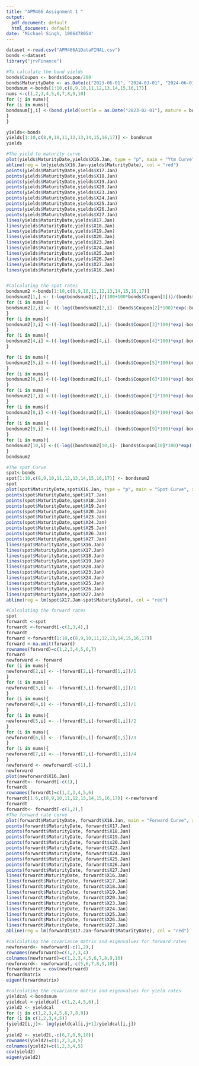 ```yaml
---
title: "APM466 Assignment 1 "
output:
  pdf_document: default
  html_document: default
date: 'Michael Singh, 1006478054'
---
```



```r
dataset <-read.csv("APM466A1DataFINAL.csv")
bonds <-dataset
library("jrvFinance")
```


```r
#To calculate the bond yields
bonds$Coupon <- bonds$Coupon/200
bonds$MaturityDate <- as.Date(c("2023-06-01", "2024-03-01", "2024-06-01", "2024-09-01", "2025-03-01", "2025-04-01", "2025-06-01", "2026-06-01", "2027-03-01", "2028-06-01"))
bondsnum <-bonds[1:10,c(8,9,10,11,12,13,14,15,16,17)]
nums <-c(1,2,3,4,5,6,7,8,9,10)
for (j in nums){
for (i in nums){
bondsnum[j,i] <-(bond.yield(settle = as.Date("2023-02-01"), mature = bonds$MaturityDate[j], coupon = bonds$Coupon[j], freq = 2, price =  bondsnum[j,i], redemption_value = 100))
}
}

yields<-bonds
yields[1:10,c(8,9,10,11,12,13,14,15,16,17)] <- bondsnum
yields
```


```r
#The yield to maturity curve
plot(yields$MaturityDate,yields$X16.Jan, type = "p", main = "Ytm Curve", xlab = "Maturity Date", ylab = "Yield Rate")
abline(reg = lm(yields$X16.Jan~yields$MaturityDate), col = "red")
points(yields$MaturityDate,yields$X17.Jan)
points(yields$MaturityDate,yields$X18.Jan)
points(yields$MaturityDate,yields$X19.Jan)
points(yields$MaturityDate,yields$X20.Jan)
points(yields$MaturityDate,yields$X23.Jan)
points(yields$MaturityDate,yields$X24.Jan)
points(yields$MaturityDate,yields$X25.Jan)
points(yields$MaturityDate,yields$X26.Jan)
points(yields$MaturityDate,yields$X27.Jan)
lines(yields$MaturityDate,yields$X17.Jan)
lines(yields$MaturityDate,yields$X18.Jan)
lines(yields$MaturityDate,yields$X19.Jan)
lines(yields$MaturityDate,yields$X20.Jan)
lines(yields$MaturityDate,yields$X23.Jan)
lines(yields$MaturityDate,yields$X24.Jan)
lines(yields$MaturityDate,yields$X25.Jan)
lines(yields$MaturityDate,yields$X26.Jan)
lines(yields$MaturityDate,yields$X27.Jan)
lines(yields$MaturityDate,yields$X16.Jan)



```

```r
#Calculating the spot rates
bondsnum2 <-bonds[1:10,c(8,9,10,11,12,13,14,15,16,17)]
bondsnum2[1,] <- (-log(bondsnum2[1,]/(100+100*bonds$Coupon[1]))/(bonds$MonthsUntilMaturity[1]/12)*1)
for (i in nums){
bondsnum2[2,i] <- ((-log((bondsnum2[2,i]- (bonds$Coupon[2]*100)*exp(-bondsnum2[1,i]*(1/12))- (bonds$Coupon[2]*100)*exp(-bondsnum2[1,i]*(7/12)))/(100 + bonds$Coupon[2]*100)))*(12/13))
}
for (i in nums){
bondsnum2[3,i] <-((-log((bondsnum2[3,i]- (bonds$Coupon[3]*100)*exp(-bondsnum2[1,i]*(4/12))- (bonds$Coupon[3]*100)*exp(-bondsnum2[1,i]*(10/12)))/(100 + bonds$Coupon[3]*100)))*(12/16))
}
for (i in nums){
bondsnum2[4,i] <-((-log((bondsnum2[4,i]- (bonds$Coupon[4]*100)*exp(-bondsnum2[1,i]*(1/12))- (bonds$Coupon[4]*100)*exp(-bondsnum2[1,i]*(7/12))-(bonds$Coupon[4]*100)*exp(-bondsnum2[2,i]*(13/12)))/(100 + bonds$Coupon[4]*100)))*(12/19))
}

for (i in nums){
bondsnum2[5,i] <-((-log((bondsnum2[5,i]- (bonds$Coupon[5]*100)*exp(-bondsnum2[1,i]*(1/12))- (bonds$Coupon[5]*100)*exp(-bondsnum2[1,i]*(7/12))-(bonds$Coupon[5]*100)*exp(-bondsnum2[2,i]*(13/12))-(bonds$Coupon[5]*100)*exp(-bondsnum2[2,i]*(19/12)))/(100 + bonds$Coupon[5]*100)))*(12/25))
}
for (i in nums){
bondsnum2[6,i] <-((-log((bondsnum2[6,i]- (bonds$Coupon[6]*100)*exp(-bondsnum2[1,i]*(2/12))- (bonds$Coupon[6]*100)*exp(-bondsnum2[1,i]*(8/12))-(bonds$Coupon[6]*100)*exp(-bondsnum2[2,i]*(14/12))-(bonds$Coupon[6]*100)*exp(-bondsnum2[4,i]*(20/12)))/(100 + bonds$Coupon[6]*100)))*(12/26))
}
for (i in nums){
bondsnum2[7,i] <-((-log((bondsnum2[7,i]- (bonds$Coupon[7]*100)*exp(-bondsnum2[1,i]*(4/12))- (bonds$Coupon[7]*100)*exp(-bondsnum2[1,i]*(10/12))-(bonds$Coupon[7]*100)*exp(-bondsnum2[3,i]*(16/12))-(bonds$Coupon[7]*100)*exp(-bondsnum2[3,i]*(22/12)))/(100 + bonds$Coupon[7]*100)))*(12/28))
}
for (i in nums){
bondsnum2[8,i] <-((-log((bondsnum2[8,i]- (bonds$Coupon[8]*100)*exp(-bondsnum2[1,i]*(4/12))- (bonds$Coupon[8]*100)*exp(-bondsnum2[1,i]*(10/12))-(bonds$Coupon[8]*100)*exp(-bondsnum2[3,i]*(16/12))-(bonds$Coupon[8]*100)*exp(-bondsnum2[3,i]*(22/12))-(bonds$Coupon[8]*100)*exp(-bondsnum2[7,i]*(28/12))-(bonds$Coupon[8]*100)*exp(-bondsnum2[7,i]*(34/12)))/(100 + bonds$Coupon[8]*100)))*(12/40))
}
for (i in nums){
bondsnum2[9,i] <-((-log((bondsnum2[9,i]- (bonds$Coupon[9]*100)*exp(-bondsnum2[1,i]*(1/12))- (bonds$Coupon[9]*100)*exp(-bondsnum2[1,i]*(7/12))-(bonds$Coupon[9]*100)*exp(-bondsnum2[2,i]*(13/12))-(bonds$Coupon[9]*100)*exp(-bondsnum2[2,i]*(19/12))-(bonds$Coupon[9]*100)*exp(-bondsnum2[5,i]*(25/12))-(bonds$Coupon[9]*100)*exp(-bondsnum2[5,i]*(31/12))-(bonds$Coupon[9]*100)*exp(-bondsnum2[8,i]*(37/12))-(bonds$Coupon[9]*100)*exp(-bondsnum2[8,i]*(43/12)))/(100 + bonds$Coupon[9]*100)))*(12/49))
}
for (i in nums){
bondsnum2[10,i] <-((-log((bondsnum2[10,i]- (bonds$Coupon[10]*100)*exp(-bondsnum2[1,i]*(4/12))- (bonds$Coupon[10]*100)*exp(-bondsnum2[1,i]*(10/12))-(bonds$Coupon[10]*100)*exp(-bondsnum2[3,i]*(16/12))-(bonds$Coupon[10]*100)*exp(-bondsnum2[3,i]*(22/12))-(bonds$Coupon[10]*100)*exp(-bondsnum2[7,i]*(28/12))-(bonds$Coupon[10]*100)*exp(-bondsnum2[7,i]*(34/12))-(bonds$Coupon[10]*100)*exp(-bondsnum2[8,i]*(40/12))-(bonds$Coupon[10]*100)*exp(-bondsnum2[8,i]*(46/12))-(bonds$Coupon[10]*100)*exp(-bondsnum2[9,i]*(52/12))-(bonds$Coupon[10]*100)*exp(-bondsnum2[9,i]*(58/12)))/(100 + bonds$Coupon[10]*100)))*(12/64))
}
bondsnum2
```

```r
#The spot Curve
spot<-bonds
spot[1:10,c(8,9,10,11,12,13,14,15,16,17)] <- bondsnum2
spot
plot(spot$MaturityDate,spot$X16.Jan, type = "p", main = "Spot Curve", xlab = "Maturity Date", ylab = "Spot Rate")
points(spot$MaturityDate,spot$X17.Jan)
points(spot$MaturityDate,spot$X18.Jan)
points(spot$MaturityDate,spot$X19.Jan)
points(spot$MaturityDate,spot$X20.Jan)
points(spot$MaturityDate,spot$X23.Jan)
points(spot$MaturityDate,spot$X24.Jan)
points(spot$MaturityDate,spot$X25.Jan)
points(spot$MaturityDate,spot$X26.Jan)
points(spot$MaturityDate,spot$X27.Jan)
lines(spot$MaturityDate,spot$X16.Jan)
lines(spot$MaturityDate,spot$X17.Jan)
lines(spot$MaturityDate,spot$X18.Jan)
lines(spot$MaturityDate,spot$X19.Jan)
lines(spot$MaturityDate,spot$X20.Jan)
lines(spot$MaturityDate,spot$X23.Jan)
lines(spot$MaturityDate,spot$X24.Jan)
lines(spot$MaturityDate,spot$X25.Jan)
lines(spot$MaturityDate,spot$X26.Jan)
lines(spot$MaturityDate,spot$X27.Jan)
abline(reg = lm(spot$X17.Jan~spot$MaturityDate), col = "red")

```

```r
#Calculating the forward rates
spot
forwardt <-spot
forwardt <-forwardt[-c(1,3,4),]
forwardt
forward <-forwardt[1:10,c(8,9,10,11,12,13,14,15,16,17)]
forward <-na.omit(forward)
rownames(forward)=c(1,2,3,4,5,6,7)
forward
newforward <- forward
for (i in nums){
newforward[2,i] <- -(forward[2,i]-forward[1,i])/1
}
for (i in nums){
newforward[3,i] <- -(forward[3,i]-forward[1,i])/1
}
for (i in nums){
newforward[4,i] <- -(forward[4,i]-forward[1,i])/1
}
for (i in nums){
newforward[5,i] <- -(forward[5,i]-forward[1,i])/2
}
for (i in nums){
newforward[6,i] <- -(forward[6,i]-forward[1,i])/3
}
for (i in nums){
newforward[7,i] <- -(forward[7,i]-forward[1,i])/4
}
newforward <- newforward[-c(1),]
newforward
plot(newforward$X16.Jan)
forwardt<- forwardt[-c(1),]
forwardt
rownames(forwardt)=c(1,2,3,4,5,6)
forwardt[1:6,c(8,9,10,11,12,13,14,15,16,17)] <-newforward
forwardt
forwardt<- forwardt[-c(1,2),]
#The forward rate curve
plot(forwardt$MaturityDate, forwardt$X16.Jan, main = "Forward Curve", xlab = "Maturity Date", ylab = "Forward Rate")
points(forwardt$MaturityDate, forwardt$X17.Jan)
points(forwardt$MaturityDate, forwardt$X18.Jan)
points(forwardt$MaturityDate, forwardt$X19.Jan)
points(forwardt$MaturityDate, forwardt$x20.Jan)
points(forwardt$MaturityDate, forwardt$X23.Jan)
points(forwardt$MaturityDate, forwardt$X24.Jan)
points(forwardt$MaturityDate, forwardt$X25.Jan)
points(forwardt$MaturityDate, forwardt$X26.Jan)
points(forwardt$MaturityDate, forwardt$X27.Jan)
lines(forwardt$MaturityDate, forwardt$X16.Jan)
lines(forwardt$MaturityDate, forwardt$X17.Jan)
lines(forwardt$MaturityDate, forwardt$X18.Jan)
lines(forwardt$MaturityDate, forwardt$X19.Jan)
lines(forwardt$MaturityDate, forwardt$X20.Jan)
lines(forwardt$MaturityDate, forwardt$X23.Jan)
lines(forwardt$MaturityDate, forwardt$X24.Jan)
lines(forwardt$MaturityDate, forwardt$X25.Jan)
lines(forwardt$MaturityDate, forwardt$X26.Jan)
lines(forwardt$MaturityDate, forwardt$X27.Jan)
abline(reg = lm(forwardt$X17.Jan~forwardt$MaturityDate), col = "red")

```

```r
#calculating the covariance matrix and eigenvalues for forward rates
newforward<- newforward[-c(1,2),]
rownames(newforward)=c(1,2,3,4)
colnames(newforward)=c(1,2,3,4,5,6,7,8,9,10)
newforward<- newforward[,-c(5,6,7,8,9,10)]
forwardmatrix = cov(newforward)
forwardmatrix
eigen(forwardmatrix)

```

```r
#calculating the covariance matrix and eigenvalues for yield rates
yieldcal <-bondsnum
yieldcal <-yieldcal[-c(1,2,4,5,6),]
yield2 <- yieldcal
for (j in c(1,2,3,4,5,6,7,8,9))
for (i in c(1,2,3,4,5))
{yield2[i,j]<- log(yieldcal[i,j+1]/yieldcal[i,j])
}
yield2 <- yield2[,-c(6,7,8,9,10)]
rownames(yield2)=c(1,2,3,4,5)
colnames(yield2)=c(1,2,3,4,5)
cov(yield2)
eigen(yield2)
```


